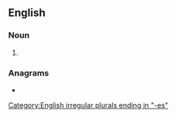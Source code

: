 ==English==

===Noun===
{{head|en|noun plural form}}

# {{plural of|bionecrosis|lang=en}}

===Anagrams===
* {{l|en|necrobioses}}

[[Category:English irregular plurals ending in "-es"]]